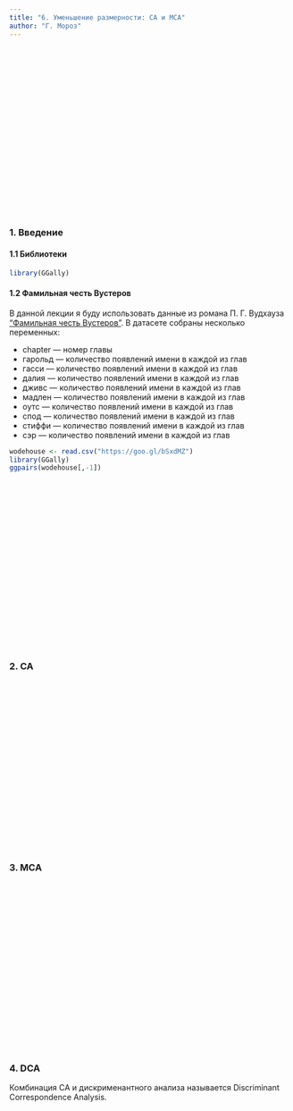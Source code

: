 ```yaml
---
title: "6. Уменьшение размерности: CA и MCA"
author: "Г. Мороз"
---
```


<style>
.parallax {
    /* The image used */
    background-image: url("1_coin.jpg");

    /* Set a specific height */
    min-height: 300px; 

    /* Create the parallax scrolling effect */
    background-attachment: fixed;
    background-position: center;
    background-repeat: no-repeat;
    background-size: auto;
}
</style>

<div class="parallax"></div>


### 1. Введение

#### 1.1 Библиотеки
```r
library(GGally)
```

#### 1.2 Фамильная честь Вустеров
В данной лекции я буду использовать данные из романа П. Г. Вудхауза [“Фамильная честь Вустеров”](https://en.wikipedia.org/wiki/The_Code_of_the_Woosters). В датасете собраны несколько переменных:

* chapter --- номер главы
* гарольд --- количество появлений имени в каждой из глав
* гасси --- количество появлений имени в каждой из глав
* далия --- количество появлений имени в каждой из глав
* дживс --- количество появлений имени в каждой из глав
* мадлен --- количество появлений имени в каждой из глав
* оутс --- количество появлений имени в каждой из глав
* спод --- количество появлений имени в каждой из глав
* стиффи --- количество появлений имени в каждой из глав
* сэр --- количество появлений имени в каждой из глав

```r
wodehouse <- read.csv("https://goo.gl/bSxdMZ")
library(GGally)
ggpairs(wodehouse[,-1])
```



<div class="parallax"></div>

### 2. CA

<div class="parallax"></div>

### 3. MCA

<div class="parallax"></div>

### 4. DCA
Комбинация CA и  дискрименантного анализа называется Discriminant Correspondence Analysis.

<div class="parallax"></div>